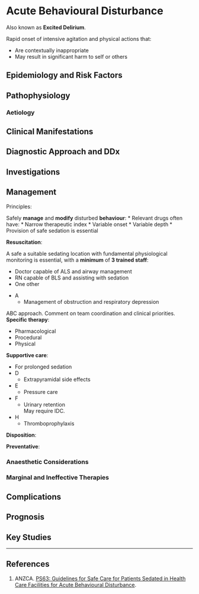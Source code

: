 # Acute Behavioural Disturbance

:::info
Also known as **Excited Delirium**.
:::

Rapid onset of intensive agitation and physical actions that:

* Are contextually inappropriate
* May result in significant harm to self or others

## Epidemiology and Risk Factors

## Pathophysiology

### Aetiology

## Clinical Manifestations

## Diagnostic Approach and DDx

## Investigations

## Management

:::info
Principles:

Safely **manage** and **modify** disturbed **behaviour**:
* Relevant drugs often have:
	* Narrow therapeutic index
	* Variable onset
	* Variable depth
* Provision of safe sedation is essential
:::

**Resuscitation**:\

:::column-margin
A safe a suitable sedating location with fundamental physiological monitoring is essential, with a **minimum** of **3 trained staff**:

* Doctor capable of ALS and airway management
* RN capable of BLS and assisting with sedation
* One other
:::

* A
	* Management of obstruction and respiratory depression

ABC approach. Comment on team coordination and clinical priorities.
**Specific therapy**:

* Pharmacological
* Procedural
* Physical

**Supportive care**:

* For prolonged sedation
* D
	* Extrapyramidal side effects
* E
	* Pressure care
* F
	* Urinary retention\
	May require IDC.
* H
	* Thromboprophylaxis



**Disposition**:

**Preventative**:


### Anaesthetic Considerations

### Marginal and Ineffective Therapies

## Complications

## Prognosis

## Key Studies


---

## References

1. ANZCA. [PS63: Guidelines for Safe Care for Patients Sedated in Health Care Facilities for Acute Behavioural Disturbance](http://www.anzca.edu.au/Documents/ps26-2005-guidelines-on-consent-for-anaesthesia-or.pdf).